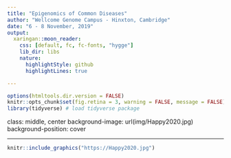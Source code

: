 ```yaml
---
title: "Epigenomics of Common Diseases"
author: "Wellcome Genome Campus - Hinxton, Cambridge"
date: "6 - 8 November, 2019"
output: 
  xaringan::moon_reader:
    css: [default, fc, fc-fonts, "hygge"]
    lib_dir: libs
    nature:
      highlightStyle: github
      highlightLines: true

---
```

```r
options(htmltools.dir.version = FALSE)
knitr::opts_chunk$set(fig.retina = 3, warning = FALSE, message = FALSE)
library(tidyverse) # load tidyverse package

```

class: middle, center 
background-image: url(img/Happy2020.jpg)
background-position: cover

---



```r
knitr::include_graphics("https://Happy2020.jpg") 
```









